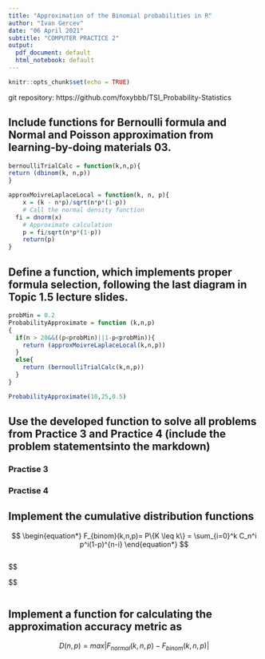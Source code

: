 ```yaml
---
title: "Approximation of the Binomial probabilities in R"
author: "Ivan Gercev"
date: "06 April 2021"
subtitle: "COMPUTER PRACTICE 2"
output: 
  pdf_document: default
  html_notebook: default
---
```

```r
knitr::opts_chunk$set(echo = TRUE)
```

git repository: https://github.com/foxybbb/TSI_Probability-Statistics

## Include functions for Bernoulli formula and Normal and Poisson approximation from learning-by-doing materials 03.

```r
bernoulliTrialCalc = function(k,n,p){
return (dbinom(k, n,p))
}
```


```r
approxMoivreLaplaceLocal = function(k, n, p){
	x = (k - n*p)/sqrt(n*p*(1-p))
	# Call the normal density function
  fi = dnorm(x)
	# Approximate calculation
	p = fi/sqrt(n*p*(1-p))
	return(p)
}
```

## Define a function, which implements proper formula selection, following the last diagram in Topic 1.5 lecture slides.
```r
probMin = 0.2
ProbabilityApproximate = function (k,n,p)
{
  if(n > 20&&((p<probMin)||1-p<probMin)){
    return (approxMoivreLaplaceLocal(k,n,p))
  }
  else{
    return (bernoulliTrialCalc(k,n,p))
  }
}
```


```r
ProbabilityApproximate(10,25,0.5)

```
## Use the developed function to solve all problems from Practice 3 and Practice 4 (include the problem statementsinto the markdown)

### Practise 3 

### Practise 4

## Implement the cumulative distribution functions

$$
  \begin{equation*}
    F_{binom}(k,n,p)= P\{K \leq k\} = \sum_{i=0}^k C_n^i p^i(1-p)^{n-i} 
  \end{equation*}     
$$
```r
```


$$
  \begin{equation*}
    F_{normal}(k,n,p)= \phi \left( \frac{k-np}{\sqrt{np(1-p)}} \right)
  \end{equation*}  

$$


```r

```
## Implement a function for calculating the approximation accuracy metric as
$$
  D(n,p) = max|F_{normal}(k,n,p) - F_{binom}(k,n,p)| 
$$
